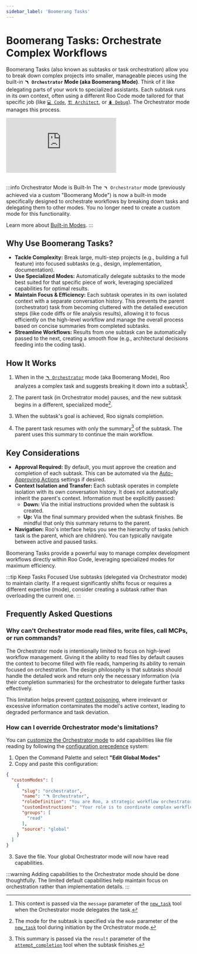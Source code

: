 ```yaml
---
sidebar_label: 'Boomerang Tasks'
---
```


# Boomerang Tasks: Orchestrate Complex Workflows

Boomerang Tasks (also known as subtasks or task orchestration) allow you to break down complex projects into smaller, manageable pieces using the built-in **`🪃 Orchestrator` Mode (aka Boomerang Mode)**. Think of it like delegating parts of your work to specialized assistants. Each subtask runs in its own context, often using a different Roo Code mode tailored for that specific job (like [`💻 Code`](/basic-usage/using-modes#code-mode-default), [`🏗️ Architect`](/basic-usage/using-modes#architect-mode), or [`🪲 Debug`](/basic-usage/using-modes#debug-mode)). The Orchestrator mode manages this process.

<div style={{ position: 'relative', paddingBottom: '56.25%', height: 0, overflow: 'hidden' }}>
  <iframe
    src="https://www.youtube.com/embed/RX862U09fnE"
    style={{
      position: 'absolute',
      top: 0,
      left: 0,
      width: '100%',
      height: '100%',
    }}
    frameBorder="0"
    allow="autoplay; encrypted-media"
    allowFullScreen
  ></iframe>
</div>

<br />

:::info Orchestrator Mode is Built-In
The `🪃 Orchestrator` mode (previously achieved via a custom "Boomerang Mode") is now a built-in mode specifically designed to orchestrate workflows by breaking down tasks and delegating them to other modes. You no longer need to create a custom mode for this functionality.

Learn more about [Built-in Modes](/basic-usage/using-modes#built-in-modes).
:::

## Why Use Boomerang Tasks?

-   **Tackle Complexity:** Break large, multi-step projects (e.g., building a full feature) into focused subtasks (e.g., design, implementation, documentation).
-   **Use Specialized Modes:** Automatically delegate subtasks to the mode best suited for that specific piece of work, leveraging specialized capabilities for optimal results.
-   **Maintain Focus & Efficiency:** Each subtask operates in its own isolated context with a separate conversation history. This prevents the parent (orchestrator) task from becoming cluttered with the detailed execution steps (like code diffs or file analysis results), allowing it to focus efficiently on the high-level workflow and manage the overall process based on concise summaries from completed subtasks.
-   **Streamline Workflows:** Results from one subtask can be automatically passed to the next, creating a smooth flow (e.g., architectural decisions feeding into the coding task).

## How It Works

1.  When in the [`🪃 Orchestrator`](/basic-usage/using-modes#orchestrator-mode-aka-boomerang-mode) mode (aka Boomerang Mode), Roo analyzes a complex task and suggests breaking it down into a subtask[^1].

2.  The parent task (in Orchestrator mode) pauses, and the new subtask begins in a different, specialized mode[^2].
3.  When the subtask's goal is achieved, Roo signals completion.
4.  The parent task resumes with only the summary[^3] of the subtask. The parent uses this summary to continue the main workflow.

## Key Considerations

-   **Approval Required:** By default, you must approve the creation and completion of each subtask. This can be automated via the [Auto-Approving Actions](/features/auto-approving-actions#subtasks) settings if desired.
-   **Context Isolation and Transfer:** Each subtask operates in complete isolation with its own conversation history. It does not automatically inherit the parent's context. Information must be explicitly passed:
    *   **Down:** Via the initial instructions provided when the subtask is created.
    *   **Up:** Via the final summary provided when the subtask finishes. Be mindful that only this summary returns to the parent.
-   **Navigation:** Roo's interface helps you see the hierarchy of tasks (which task is the parent, which are children). You can typically navigate between active and paused tasks.

Boomerang Tasks provide a powerful way to manage complex development workflows directly within Roo Code, leveraging specialized modes for maximum efficiency.

:::tip Keep Tasks Focused
Use subtasks (delegated via Orchestrator mode) to maintain clarity. If a request significantly shifts focus or requires a different expertise (mode), consider creating a subtask rather than overloading the current one.
:::

## Frequently Asked Questions

### Why can't Orchestrator mode read files, write files, call MCPs, or run commands?

The Orchestrator mode is intentionally limited to focus on high-level workflow management. Giving it the ability to read files by default causes the context to become filled with file reads, hampering its ability to remain focused on orchestration. The design philosophy is that subtasks should handle the detailed work and return only the necessary information (via their completion summaries) for the orchestrator to delegate further tasks effectively.

This limitation helps prevent [context poisoning](/advanced-usage/context-poisoning), where irrelevant or excessive information contaminates the model's active context, leading to degraded performance and task deviation.

### How can I override Orchestrator mode's limitations?

You can [customize the Orchestrator mode](/features/custom-modes) to add capabilities like file reading by following the [configuration precedence](/features/custom-modes#configuration-precedence) system:

1. Open the Command Palette and select **"Edit Global Modes"**
2. Copy and paste this configuration:

```json
{
  "customModes": [
    {
      "slug": "orchestrator",
      "name": "🪃 Orchestrator",
      "roleDefinition": "You are Roo, a strategic workflow orchestrator who coordinates complex tasks by delegating them to appropriate specialized modes. You have a comprehensive understanding of each mode's capabilities and limitations, allowing you to effectively break down complex problems into discrete tasks that can be solved by different specialists.",
      "customInstructions": "Your role is to coordinate complex workflows by delegating tasks to specialized modes. As an orchestrator, you should:\n\n1. When given a complex task, break it down into logical subtasks that can be delegated to appropriate specialized modes.\n\n2. For each subtask, use the `new_task` tool to delegate. Choose the most appropriate mode for the subtask's specific goal and provide comprehensive instructions in the `message` parameter. These instructions must include:\n    *   All necessary context from the parent task or previous subtasks required to complete the work.\n    *   A clearly defined scope, specifying exactly what the subtask should accomplish.\n    *   An explicit statement that the subtask should *only* perform the work outlined in these instructions and not deviate.\n    *   An instruction for the subtask to signal completion by using the `attempt_completion` tool, providing a concise yet thorough summary of the outcome in the `result` parameter, keeping in mind that this summary will be the source of truth used to keep track of what was completed on this project. \n    *   A statement that these specific instructions supersede any conflicting general instructions the subtask's mode might have.\n\n3. Track and manage the progress of all subtasks. When a subtask is completed, analyze its results and determine the next steps.\n\n4. Help the user understand how the different subtasks fit together in the overall workflow. Provide clear reasoning about why you're delegating specific tasks to specific modes.\n\n5. When all subtasks are completed, synthesize the results and provide a comprehensive overview of what was accomplished.\n\n6. Ask clarifying questions when necessary to better understand how to break down complex tasks effectively.\n\n7. Suggest improvements to the workflow based on the results of completed subtasks.\n\nUse subtasks to maintain clarity. If a request significantly shifts focus or requires a different expertise (mode), consider creating a subtask rather than overloading the current one.",
      "groups": [
        "read"
      ],
      "source": "global"
    }
  ]
}
```

3. Save the file. Your global Orchestrator mode will now have read capabilities.

:::warning
Adding capabilities to the Orchestrator mode should be done thoughtfully. The limited default capabilities help maintain focus on orchestration rather than implementation details.
:::


[^1]: This context is passed via the `message` parameter of the [`new_task`](/advanced-usage/available-tools/new-task) tool when the Orchestrator mode delegates the task.
[^2]: The mode for the subtask is specified via the `mode` parameter of the [`new_task`](/advanced-usage/available-tools/new-task) tool during initiation by the Orchestrator mode.
[^3]: This summary is passed via the `result` parameter of the [`attempt_completion`](/advanced-usage/available-tools/attempt-completion) tool when the subtask finishes.